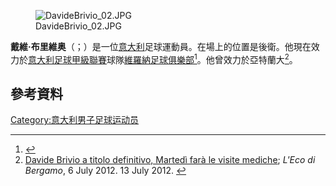 [[File:DavideBrivio_02.JPG|thumb]]

'''戴維·布里維奥'''（{{lang-it|Davide Brivio}}；{{bd|1988年|3月17日}}）是一位[[意大利|意大利]]足球運動員。在場上的位置是後衛。他現在效力於[[意大利足球甲級聯賽|意大利足球甲級聯賽]]球隊[[維羅納足球俱樂部|維羅納足球俱樂部]]<ref>{{cite news|url=http://www.hellasverona.it/news.php?id=23855|title=Ufficiale: Davide Brivio in gialloblù|date=1 September 2014|accessdate=6 November 2014|publisher=Hellas Verona FC|language=it|archive-date=2018-05-16|archive-url=https://web.archive.org/web/20180516014648/https://www.hellasverona.it/news.php?id=23855|dead-url=no}}</ref>。他曾效力於亞特蘭大<ref>[http://www.ecodibergamo.it/stories/Sport/673649/ Davide Brivio a titolo definitivo, Martedì farà le visite mediche]; ''L'Eco di Bergamo'', 6 July 2012. 13 July 2012. {{it icon}}</ref>。

==參考資料==
{{Reflist}}

{{DEFAULTSORT: Brivio, Davide}}
[[Category:意大利男子足球运动员|Category:意大利男子足球运动员]]